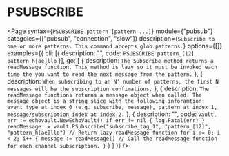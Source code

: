 # PSUBSCRIBE

<Page 
  syntax={`PSUBSCRIBE pattern [pattern ...]`}
  module={"pubsub"}
  categoies={["pubsub", "connection", "slow"]}
  description={`Subscribe to one or more patterns. This command accepts glob patterns.`}
  options={[]}
  examples={{
    cli: [{ description: "", code: `PSUBSCRIBE pattern_[12] pattern_h[ae]llo` }],
    go: [
      { 
        description: `The Subscribe method returns a readMessage function.
        This method is lazy so it must be invoked each time the you want to read the next message from
        the pattern.` 
      },
      {
        description: `When subscribing to an'N' number of patterns, the first N messages will be
        the subscription confimations.`
      },
      {
        description: `The readMessage functions returns a message object when called. The message
        object is a string slice with the following inforamtion: 
        event type at index 0 (e.g. subscribe, message), pattern at index 1,
        message/subscription index at index 2.`
      },
      {
        description: "",
        code: `vault, err := echovault.NewEchoVault()
if err != nil {
  log.Fatal(err)
}
readMessage := vault.PSubscribe("subscribe_tag_1", "pattern_[12]", "pattern_h[ae]llo") // Return lazy readMessage function
for i := 0; i < 2; i++ {
  message := readMessage() // Call the readMessage function for each channel subscription.
}`
      }
    ]
  }}
/>